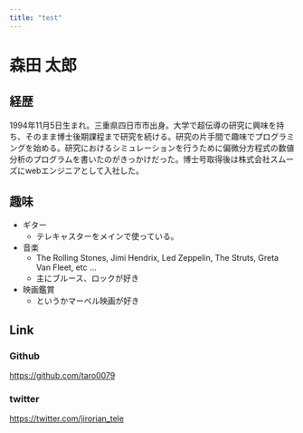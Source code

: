 ```yaml
---
title: "test"
---
```



# 森田 太郎

## 経歴
1994年11月5日生まれ。三重県四日市市出身。大学で超伝導の研究に興味を持ち、そのまま博士後期課程まで研究を続ける。研究の片手間で趣味でプログラミングを始める。研究におけるシミュレーションを行うために偏微分方程式の数値分析のプログラムを書いたのがきっかけだった。博士号取得後は株式会社スムーズにwebエンジニアとして入社した。

## 趣味
- ギター
  - テレキャスターをメインで使っている。
- 音楽
  - The Rolling Stones, Jimi Hendrix, Led Zeppelin, The Struts, Greta Van Fleet, etc ...
  - 主にブルース、ロックが好き
- 映画鑑賞
  - というかマーベル映画が好き

## Link
### Github
https://github.com/taro0079
### twitter
https://twitter.com/jirorian_tele
